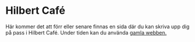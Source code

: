 # Hilbert Café

Här kommer det att förr eller senare finnas en sida där du kan skriva upp dig på pass i Hilbert Café. Under tiden kan du använda [gamla webben.](https://old.fsektionen.se/hilbertcafe)
